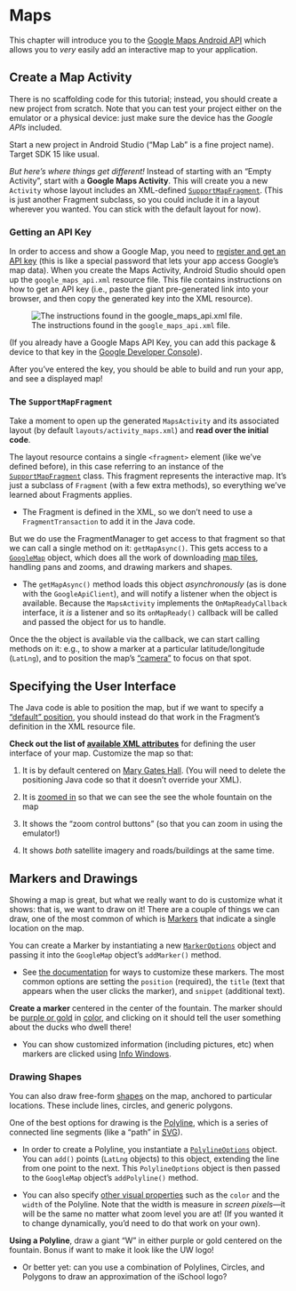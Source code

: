 # Maps {#maps}

This chapter will introduce you to the [Google Maps Android API](https://developers.google.com/maps/documentation/android-api/) which allows you to _very_ easily add an interactive map to your application.

## Create a Map Activity
There is no scaffolding code for this tutorial; instead, you should create a new project from scratch. Note that you can test your project either on the emulator or a physical device: just make sure the device has the _Google APIs_ included.

Start a new project in Android Studio ("Map Lab" is a fine project name). Target SDK 15 like usual.

_But here's where things get different!_ Instead of starting with an "Empty Activity", start with a **Google Maps Activity**. This will create you a new `Activity` whose layout includes an XML-defined [`SupportMapFragment`](https://developers.google.com/android/reference/com/google/android/gms/maps/SupportMapFragment). (This is just another Fragment subclass, so you could include it in a layout wherever you wanted. You can stick with the default layout for now).

### Getting an API Key {-}
In order to access and show a Google Map, you need to [register and get an API key](https://developers.google.com/maps/documentation/android-api/signup#key) (this is like a special password that lets your app access Google's map data). When you create the Maps Activity, Android Studio should open up the `google_maps_api.xml` resource file. This file contains instructions on how to get an API key (i.e., paste the giant pre-generated link into your browser, and then copy the generated key into the XML resource).

![The instructions found in the `google_maps_api.xml` file.](img/maps/api-key-instructions.png)

(If you already have a Google Maps API Key, you can add this package & device to that key in the [Google Developer Console](https://console.developers.google.com/apis/credentials)).

After you've entered the key, you should be able to build and run your app, and see a displayed map!

### The `SupportMapFragment` {-}
Take a moment to open up the generated `MapsActivity` and its associated layout (by default `layouts/activity_maps.xml`) and **read over the initial code**.

The layout resource contains a single `<fragment>` element (like we've defined before), in this case referring to an instance of the [`SupportMapFragment`](https://developers.google.com/android/reference/com/google/android/gms/maps/SupportMapFragment) class. This fragment represents the interactive map. It's just a subclass of `Fragment` (with a few extra methods), so everything we've learned about Fragments applies.

- The Fragment is defined in the XML, so we don't need to use a `FragmentTransaction` to add it in the Java code.

But we do use the FragmentManager to get access to that fragment so that we can call a single method on it: `getMapAsync()`. This gets access to a [`GoogleMap`](https://developers.google.com/maps/documentation/android-api/map#the_map_object) object, which does all the work of downloading [map tiles](https://www.mapbox.com/help/how-web-maps-work/), handling pans and zooms, and drawing markers and shapes.

- The `getMapAsync()` method loads this object _asynchronously_ (as is done with the `GoogleApiClient`), and will notify a listener when the object is available. Because the `MapsActivity` implements the `OnMapReadyCallback` interface, it _is_ a listener and so its `onMapReady()` callback will be called and passed the object for us to handle.

Once the the object is available via the callback, we can start calling methods on it: e.g., to show a marker at a particular latitude/longitude (`LatLng`), and to position the map's ["camera"](https://developers.google.com/maps/documentation/android-api/views#the_camera_position) to focus on that spot.


## Specifying the User Interface
The Java code is able to position the map, but if we want to specify a ["default" position](https://developers.google.com/maps/documentation/android-api/map#configure_initial_state), you should instead do that work in the Fragment's definition in the XML resource file.

**Check out the list of [available XML attributes](https://developers.google.com/maps/documentation/android-api/map#using_xml_attributes)** for defining the user interface of your map. Customize the map so that:

1. It is by default centered on [Mary Gates Hall](http://www.lat-long.com/Latitude-Longitude-2461252-Washington-Mary_Gates_Hall.html). (You will need to delete the positioning Java code so that it doesn't override your XML).

2. It is [zoomed in](https://developers.google.com/maps/documentation/android-api/views#zoom) so that we can see the see the whole fountain on the map

3. It shows the "zoom control buttons" (so that you can zoom in using the emulator!)

4. It shows _both_ satellite imagery and roads/buildings at the same time.


## Markers and Drawings
Showing a map is great, but what we really want to do is customize what it shows: that is, we want to draw on it! There are a couple of things we can draw, one of the most common of which is [Markers](https://developers.google.com/maps/documentation/android-api/marker) that indicate a single location on the map.

You can create a Marker by instantiating a new [`MarkerOptions`](https://developers.google.com/android/reference/com/google/android/gms/maps/model/MarkerOptions) object and passing it into the `GoogleMap` object's `addMarker()` method.

- See [the documentation](https://developers.google.com/maps/documentation/android-api/marker#customize_a_marker) for ways to customize these markers. The most common options are setting the `position` (required), the `title` (text that appears when the user clicks the marker), and `snippet` (additional text).

**Create a marker** centered in the center of the fountain. The marker should be [purple or gold](http://www.washington.edu/brand/graphic-elements/primary-color-palette/) in [color](https://developers.google.com/maps/documentation/android-api/marker#customize_the_marker_color), and clicking on it should tell the user something about the ducks who dwell there!

- You can show customized information (including pictures, etc) when markers are clicked using [Info Windows](https://developers.google.com/maps/documentation/android-api/infowindows).


### Drawing Shapes {-}
You can also draw free-form [shapes](https://developers.google.com/maps/documentation/android-api/shapes) on the map, anchored to particular locations. These include lines, circles, and generic polygons.

One of the best options for drawing is the [Polyline](https://developers.google.com/maps/documentation/android-api/shapes#polylines), which is a series of connected line segments (like a "path" in [SVG](https://www.w3.org/TR/SVG/paths.html)).

- In order to create a Polyline, you instantiate a [`PolylineOptions`](https://developers.google.com/android/reference/com/google/android/gms/maps/model/PolylineOptions) object. You can `add()` points (`LatLng` objects) to this object, extending the line from one point to the next. This `PolylineOptions` object is then passed to the `GoogleMap` object's `addPolyline()` method.

- You can also specify [other visual properties](https://developers.google.com/maps/documentation/android-api/shapes#customizing_appearances) such as the `color` and the `width` of the Polyline. Note that the width is measure in _screen pixels_---it will be the same no matter what zoom level you are at! (If you wanted it to change dynamically, you'd need to do that work on your own).

**Using a Polyline**, draw a giant "W" in either purple or gold centered on the fountain. Bonus if want to make it look like the UW logo!

- Or better yet: can you use a combination of Polylines, Circles, and Polygons to draw an approximation of the iSchool logo?
